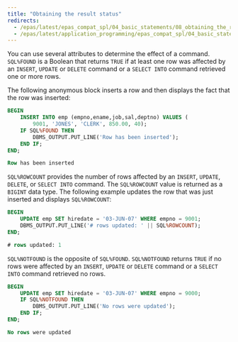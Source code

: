 ```yaml
---
title: "Obtaining the result status"
redirects:
  - /epas/latest/epas_compat_spl/04_basic_statements/08_obtaining_the_result_status/ #generated for docs/epas/reorg-role-use-case-mode
  - /epas/latest/application_programming/epas_compat_spl/04_basic_statements/08_obtaining_the_result_status/
---
```


<div id="obtaining_the_result_status" class="registered_link"></div>

You can use several attributes to determine the effect of a command. `SQL%FOUND` is a Boolean that returns `TRUE` if at least one row was affected by an `INSERT`, `UPDATE` or `DELETE` command or a `SELECT INTO` command retrieved one or more rows.

The following anonymous block inserts a row and then displays the fact that the row was inserted:

```sql
BEGIN
    INSERT INTO emp (empno,ename,job,sal,deptno) VALUES (
        9001, 'JONES', 'CLERK', 850.00, 40);
    IF SQL%FOUND THEN
        DBMS_OUTPUT.PUT_LINE('Row has been inserted');
    END IF;
END;

Row has been inserted
```

`SQL%ROWCOUNT` provides the number of rows affected by an `INSERT`, `UPDATE`, `DELETE`, or `SELECT INTO` command. The `SQL%ROWCOUNT` value is returned as a `BIGINT` data type. The following example updates the row that was just inserted and displays `SQL%ROWCOUNT`:

```sql
BEGIN
    UPDATE emp SET hiredate = '03-JUN-07' WHERE empno = 9001;
    DBMS_OUTPUT.PUT_LINE('# rows updated: ' || SQL%ROWCOUNT);
END;

# rows updated: 1
```

`SQL%NOTFOUND` is the opposite of `SQL%FOUND`. `SQL%NOTFOUND` returns `TRUE` if no rows were affected by an `INSERT`, `UPDATE` or `DELETE` command or a `SELECT INTO` command retrieved no rows.

```sql
BEGIN
    UPDATE emp SET hiredate = '03-JUN-07' WHERE empno = 9000;
    IF SQL%NOTFOUND THEN
        DBMS_OUTPUT.PUT_LINE('No rows were updated');
    END IF;
END;

No rows were updated
```
